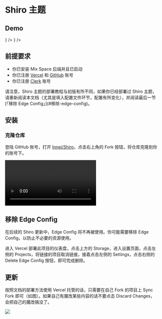
# Shiro 主题


<ToGitHub repo="Innei/Shiro" />

## Demo

<Cards num={2}>
  <Card
    arrow
    href="https://innei.in"
    title="静かな森"
    icon={<img src="https://innei.in/innei.svg" width={'25em'} />}
  />
  <Card
    arrow
    href="https://blog.wibus.ren"
    title="可愛い松"
    icon={
      <img
        src="https://cdn.my-api.cn/user/w/asset-pic-picgo/2022-12-152kb_waifu-up3x-denoise3x.jpg"
        width={'25em'}
      />
    }
  />
</Cards>

## 前提要求

- 你已安装 Mix Space 后端并且已启动
- 你已注册 [Vercel](https://vercel.com/) 和 [GitHub](https://github.com/) 账号
- 你已注册 [Clerk](https://clerk.com/) 账号

<Callout type="warning">
  请注意，Shiro 主题的部署教程与初版有所不同，如果你已经部署过 Shiro
  主题，请重新阅读本文档（尤其是填入配置文件环节，配置有所变化），并阅读最后一节
  [「移除 Edge Config」](#移除-edge-config)。
</Callout>

## 安装


<Steps>

### 克隆仓库

登陆 GitHub 账号，打开 [Innei/Shiro](https://github.com/Innei/Shiro)，点击右上角的 Fork 按钮，将仓库克隆到你的账号下。

<Video src="https://pan.vinua.cn/f/73dt6/fork_shiro.mp4" />

### 打开 Vercel 创建项目

登陆 Vercel 账号，点击右上角的 New Project 按钮，选择 Import Git Repository，选择你刚刚 Fork 的仓库，点击 Import 按钮，即可进入到项目配置页面。

<Video src="https://pan.vinua.cn/f/52ocj/shiro_create_new_project.mp4" />

### 打开 Clerk 创建项目

打开 [Clerk 仪表盘](https://dashboard.clerk.com/) 点击 Add application 按钮，填入你的博客名称，并配置信息，点击 Create application 按钮，即可完成配置。

> 请你务必记住你的 Clerk 页面的公钥和私钥，稍后将会用到。

<Video src="https://pan.vinua.cn/f/Mv1Ty/clerk_create_project.mp4" />

### 设置主题配置

进入 Mix Space 后台，进入「配置与云函数」页面，点击右上角的新增按钮，在编辑页面中，填入以下设置：

- 名称：`shiro`
- 引用：`theme`
- 数据类型：`JSON`
- 数据：（点击下方的按钮复制）

<Callout>
  <p>
    请注意，这份配置你需要自行修改成符合你的需求的配置。直接使用下面的配置可能会导致你的博客无法按照你的预期运行。
  </p>
  <p>
    下面的配置可能不全，更多配置项的信息请移步 [配置项](./shiro/config.mdx)
    阅读更多。
  </p>
</Callout>

```json showLineNumbers
{
  "footer": {
    "otherInfo": {
      "date": "2020-{{now}}",
      "icp": {
        "text": "萌 ICP 备 20236136 号",
        "link": "https://icp.gov.moe/?keyword=20236136"
      }
    },
    "linkSections": [
      {
        "name": "关于",
        "links": [
          {
            "name": "关于本站",
            "href": "/about-site"
          },
          {
            "name": "关于我",
            "href": "/about"
          },
          {
            "name": "关于此项目",
            "href": "https://github.com/innei/Shiro",
            "external": true
          }
        ]
      },
      {
        "name": "更多",
        "links": [
          {
            "name": "时间线",
            "href": "/timeline"
          },
          {
            "name": "友链",
            "href": "/friends"
          },
          {
            "name": "监控",
            "href": "https://status.innei.in/status/main",
            "external": true
          }
        ]
      },
      {
        "name": "联系",
        "links": [
          {
            "name": "写留言",
            "href": "/message"
          },
          {
            "name": "发邮件",
            "href": "mailto:i@innei.ren",
            "external": true
          },
          {
            "name": "GitHub",
            "href": "https://github.com/innei",
            "external": true
          }
        ]
      }
    ]
  },
  "config": {
    "color": {
      "light": [
        "#33A6B8",
        "#FF6666",
        "#26A69A",
        "#fb7287",
        "#69a6cc",
        "#F11A7B",
        "#78C1F3",
        "#FF6666",
        "#7ACDF6"
      ],
      "dark": [
        "#F596AA",
        "#A0A7D4",
        "#ff7b7b",
        "#99D8CF",
        "#838BC6",
        "#FFE5AD",
        "#9BE8D8",
        "#A1CCD1",
        "#EAAEBA"
      ]
    },

    "bg": [
      "https://github.com/Innei/static/blob/master/images/F0q8mwwaIAEtird.jpeg?raw=true",
      "https://github.com/Innei/static/blob/master/images/IMG_2111.jpeg.webp.jpg?raw=true"
    ],
    "custom": {
      "css": [],
      "styles": [],
      "js": [],
      "scripts": []
    },
    "site": {
      "favicon": "/innei.svg",
      "faviconDark": "/innei-dark.svg"
    },
    "hero": {
      "title": {
        "template": [
          {
            "type": "h1",
            "text": "Hi, I'm ",
            "class": "font-light text-4xl"
          },
          {
            "type": "h1",
            "text": "Innei",
            "class": "font-medium mx-2 text-4xl"
          },
          {
            "type": "h1",
            "text": "👋。",
            "class": "font-light text-4xl"
          },
          {
            "type": "br"
          },
          {
            "type": "h1",
            "text": "A NodeJS Full Stack ",
            "class": "font-light text-4xl"
          },
          {
            "type": "code",
            "text": "<Developer />",
            "class": "font-medium mx-2 text-3xl rounded p-1 bg-gray-200 dark:bg-gray-800/0 hover:dark:bg-gray-800/100 bg-opacity-0 hover:bg-opacity-100 transition-background duration-200"
          },
          {
            "type": "span",
            "class": "inline-block w-[1px] h-8 -bottom-2 relative bg-gray-800/80 dark:bg-gray-200/80 opacity-0 group-hover:opacity-100 transition-opacity duration-200 group-hover:animation-blink"
          }
        ]
      },
      "description": "An independent developer coding with love."
    },
    "module": {
      "activity": {
        "enable": true,
        "endpoint": "/fn/ps/update"
      },
      "donate": {
        "enable": true,
        "link": "https://afdian.net/@Innei",
        "qrcode": [
          "https://cdn.jsdelivr.net/gh/Innei/img-bed@master/20191211132347.png",
          "https://cdn.innei.ren/bed/2023/0424213144.png"
        ]
      },
      "bilibili": {
        "liveId": 1434499
      }
    }
  }
}
```

点击按钮保存配置，随后继续进行下面的步骤。

### 配置环境变量

<Video src="https://pan.vinua.cn/f/GqdSM/shiro_input_env.mp4" />

在下方的配置表格中，填入你的环境变量，然后点击复制按钮，将环境变量复制到剪贴板中。


<EnvVariableConfig
  variableNames={[
    {
      key: 'NEXT_PUBLIC_API_URL',
      name: '后端 API 地址',
    },
    {
      key: 'NEXT_PUBLIC_GATEWAY_URL',
      name: '后端网关地址',
    },
    {
      key: 'NEXT_PUBLIC_CLERK_PUBLISHABLE_KEY',
      name: 'Clerk 页面的公钥',
    },
    {
      key: 'CLERK_SECRET_KEY',
      name: 'Clerk 页面的私钥',
    },
  ]}
/>

### 键入环境变量 & 开始部署

在刚刚进入的 Vercel 项目配置页面中，点击 Environment Variables，然后键盘上的 Ctrl + V 将环境变量粘贴到输入框中，然后点击 Deploy 按钮，等待部署完成。

<Video src="https://pan.vinua.cn/f/g3YfL/shiro_deploy.mp4" />

### Clerk 登录与 Mix Space 后端绑定

如果你遇到在 Shiro 登录之后，无法评论遇到 "和主人重名" 的报错，是因为 Clerk 的用户名和 Mix Space 后端的用户名重复了，你需要绑定本系统和 Clerk 的用户。让某个 Clerk 用户具有管理员权限。

具体操作方法：

1. 升级 Mix Space Core 到 4.7.0 以上版本。

2. 打开 Clerk 对于此项目的控制台：

PEM 的获取方式：

https://clerk.com/docs/backend-requests/handling/manual-jwt
![](https://github.com/Innei/Shiro/assets/41265413/7bb103d1-85ef-4da8-9bba-3fc7f3bf01d7)

Key:
![](https://github.com/Innei/Shiro/assets/41265413/db344105-e780-4727-979a-e0606daa46ef)

3. 在 Shiro 用 clerk 登录后，通过 console 抓取请求：

你的 clerk User Id 获取方式：

![](https://github.com/Innei/Shiro/assets/41265413/234b700b-6cd7-4be1-a6b7-e3d68af7def3)

Refer: https://github.com/Innei/Shiro/issues/137

### 完成！

至此，你已完成了 Shiro 主题的部署，你可以访问你的博客了。有关配置域名的教程，请参考 [Vercel 文档](https://vercel.com/docs/custom-domains)。

</Steps>

## 移除 Edge Config

在后续的 Shiro 更新中，Edge Config 将不再被使用。你可能需要移除 Edge Config，以防止不必要的资源使用。

进入 Vercel 部署此项目的仪表盘，点击上方的 Storage，进入设置页面，点击左侧的 Projects，将链接的项目取消链接，接着点击左侧的 Settings，点击右侧的 Delete Edge Config 按钮，即可完成删除。

## 更新

按照文档的部署方法使用 Vercel 托管的话，只需要在自己 Fork 的项目上 Sync Fork 即可（如图）。如果自己有魔改某些内容的话不要点击 Discard Changes，会把自己的魔改搞没了。

![](https://pan.vinua.cn/f/GRefM/0.png)

<style global jsx>{`
  .nextra-cards img {
    border-radius: 50%;
  }
  .nextra-content pre {
    max-height: 50vh;
  }
`}</style>
